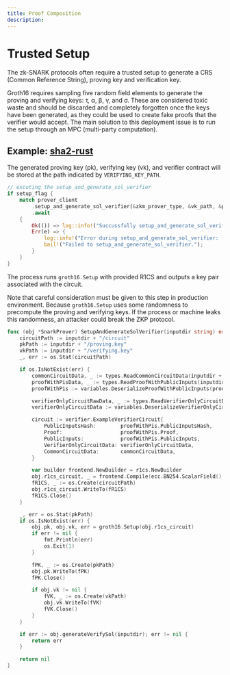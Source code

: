 ```yaml
---
title: Proof Composition
description:
---
```


# Trusted Setup

The zk-SNARK protocols often require a trusted setup to generate a CRS (Common Reference String), proving key and verification key.

Groth16 requires sampling five random field elements to generate the proving and verifying keys: τ, α, β, γ, and σ. These are considered toxic waste and should be discarded and completely forgotten once the keys have been generated, as they could be used to create fake proofs that the verifier would accept. The main solution to this deployment issue is to run the setup through an MPC (multi-party computation).

## Example: [sha2-rust](https://github.com/zkMIPS/zkm-project-template/blob/main/host-program/sha2-rust/src/main.rs)

The generated proving key (pk), verifying key (vk), and verifier contract will be stored at the path indicated by `VERIFYING_KEY_PATH`.

```rust
// excuting the setup_and_generate_sol_verifier
if setup_flag {
    match prover_client
        .setup_and_generate_sol_verifier(&zkm_prover_type, &vk_path, &prover_input)
        .await
    {
        Ok(()) => log::info!("Succussfully setup_and_generate_sol_verifier."),
        Err(e) => {
            log::info!("Error during setup_and_generate_sol_verifier: {}", e);
            bail!("Failed to setup_and_generate_sol_verifier.");
        }
    }
}
```

The process runs `groth16.Setup` with provided R1CS and outputs a key pair associated with the circuit.

Note that careful consideration must be given to this step in production environment. Because `groth16.Setup` uses some randomness to precompute the proving and verifying keys. If the process or machine leaks this randomness, an attacker could break the ZKP protocol.

```go
func (obj *SnarkProver) SetupAndGenerateSolVerifier(inputdir string) error {
	circuitPath := inputdir + "/circuit"
	pkPath := inputdir + "/proving.key"
	vkPath := inputdir + "/verifying.key"
	_, err := os.Stat(circuitPath)

	if os.IsNotExist(err) {
		commonCircuitData, _ := types.ReadCommonCircuitData(inputdir + "/common_circuit_data.json")
		proofWithPisData, _ := types.ReadProofWithPublicInputs(inputdir + "/proof_with_public_inputs.json")
		proofWithPis := variables.DeserializeProofWithPublicInputs(proofWithPisData)

		verifierOnlyCircuitRawData, _ := types.ReadVerifierOnlyCircuitData(inputdir + "/verifier_only_circuit_data.json")
		verifierOnlyCircuitData := variables.DeserializeVerifierOnlyCircuitData(verifierOnlyCircuitRawData)

		circuit := verifier.ExampleVerifierCircuit{
			PublicInputsHash:        proofWithPis.PublicInputsHash,
			Proof:                   proofWithPis.Proof,
			PublicInputs:            proofWithPis.PublicInputs,
			VerifierOnlyCircuitData: verifierOnlyCircuitData,
			CommonCircuitData:       commonCircuitData,
		}

		var builder frontend.NewBuilder = r1cs.NewBuilder
		obj.r1cs_circuit, _ = frontend.Compile(ecc.BN254.ScalarField(), builder, &circuit)
		fR1CS, _ := os.Create(circuitPath)
		obj.r1cs_circuit.WriteTo(fR1CS)
		fR1CS.Close()
	}

	_, err = os.Stat(pkPath)
	if os.IsNotExist(err) {
		obj.pk, obj.vk, err = groth16.Setup(obj.r1cs_circuit)
		if err != nil {
			fmt.Println(err)
			os.Exit(1)
		}

		fPK, _ := os.Create(pkPath)
		obj.pk.WriteTo(fPK)
		fPK.Close()

		if obj.vk != nil {
			fVK, _ := os.Create(vkPath)
			obj.vk.WriteTo(fVK)
			fVK.Close()
		}
	}

	if err := obj.generateVerifySol(inputdir); err != nil {
		return err
	}

	return nil
}
```
